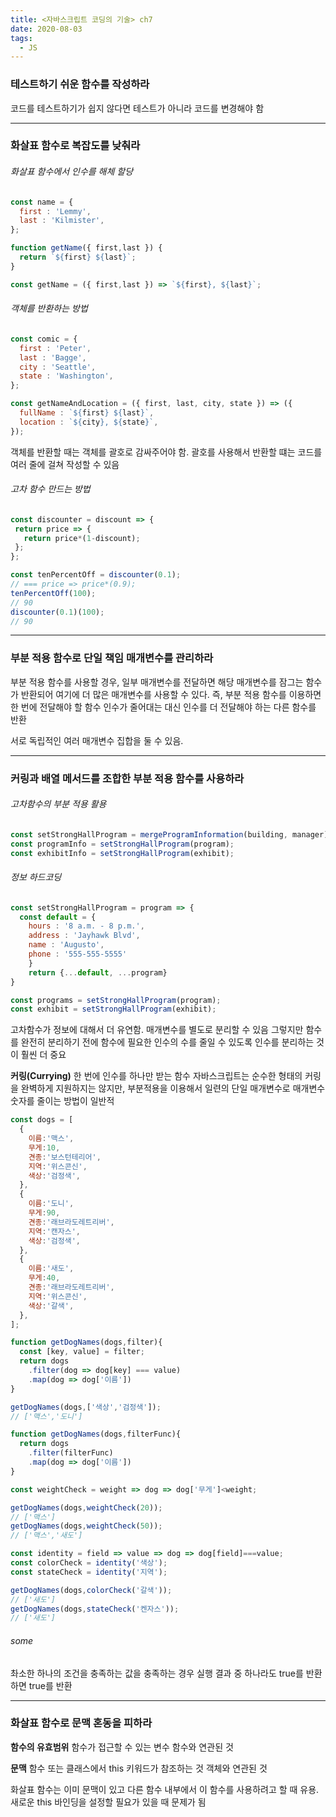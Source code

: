 ```yaml
---
title: <자바스크립트 코딩의 기술> ch7
date: 2020-08-03
tags:
  - JS
---
```


### 테스트하기 쉬운 함수를 작성하라

코드를 테스트하기가 쉽지 않다면 테스트가 아니라 코드를 변경해야 함

---

### 화살표 함수로 복잡도를 낮춰라

###### 화살표 함수에서 인수를 해체 할당

```javascript
const name = {
  first : 'Lemmy',
  last : 'Kilmister',
};

function getName({ first,last }) {
  return `${first} ${last}`;
}
```

```javascript
const getName = ({ first,last }) => `${first}, ${last}`;
```

###### 객체를 반환하는 방법

```javascript
const comic = {
  first : 'Peter',
  last : 'Bagge',
  city : 'Seattle',
  state : 'Washington',
};

const getNameAndLocation = ({ first, last, city, state }) => ({
  fullName : `${first} ${last}`,
  location : `${city}, ${state}`,
});
```

객체를 반환할 때는 객체를 괄호로 감싸주어야 함.
괄호를 사용해서 반환할 떄는 코드를 여러 줄에 걸쳐 작성할 수 있음

###### 고차 함수 만드는 방법

 ```javascript
const discounter = discount => {
  return price => {
    return price*(1-discount);
  };
};

const tenPercentOff = discounter(0.1);
// === price => price*(0.9);
tenPercentOff(100);
// 90
discounter(0.1)(100);
// 90
 ```


---


### 부분 적용 함수로 단일 책임 매개변수를 관리하라

부분 적용 함수를 사용할 경우, 일부 매개변수를 전달하면 해당 매개변수를 잠그는 함수가 반환되어 여기에 더 많은 매개변수를 사용할 수 있다. 즉, 부분 적용 함수를 이용하면 한 번에 전달해야 할 함수 인수가 줄어대는 대신 인수를 더 전달해야 하는 다른 함수를 반환

서로 독립적인 여러 매개변수 집합을 둘 수 있음.

---

### 커링과 배열 메서드를 조합한 부분 적용 함수를 사용하라

###### 고차함수의 부분 적용 활용

```javascript
const setStrongHallProgram = mergeProgramInformation(building, manager);
const programInfo = setStrongHallProgram(program);
const exhibitInfo = setStrongHallProgram(exhibit);
```

###### 정보 하드코딩

```javascript
const setStrongHallProgram = program => {
  const default = {
  	hours : '8 a.m. - 8 p.m.',
    address : 'Jayhawk Blvd',
    name : 'Augusto',
    phone : '555-555-5555'
	}
	return {...default, ...program}
}

const programs = setStrongHallProgram(program);
const exhibit = setStrongHallProgram(exhibit);
```

고차함수가 정보에 대해서 더 유연함. 매개변수를 별도로 분리할 수 있음
그렇지만 함수를 완전히 분리하기 전에 함수에 필요한 인수의 수를 줄일 수 있도록 인수를 분리하는 것이 훨씬 더 중요

**커링(Currying)**
한 번에 인수를 하나만 받는 함수
자바스크립트는 순수한 형태의 커링을 완벽하게 지원하지는 않지만, 부분적용을 이용해서 일련의 단일 매개변수로 매개변수 숫자를 줄이는 방법이 일반적

```javascript
const dogs = [
  {
    이름:'맥스',
    무게:10,
    견종:'보스턴테리어',
    지역:'위스콘신',
    색상:'검정색',
  },
  {
    이름:'도니',
    무게:90,
    견종:'래브라도레트리버',
    지역:'캔자스',
    색상:'검정색',
  },
  {
    이름:'새도',
    무게:40,
    견종:'래브라도레트리버',
    지역:'위스콘신',
    색상:'갈색',
  },
];

function getDogNames(dogs,filter){
  const [key, value] = filter;
  return dogs
  	.filter(dog => dog[key] === value)
  	.map(dog => dog['이름'])
}

getDogNames(dogs,['색상','검정색']);
// ['맥스','도니']
```

```javascript
function getDogNames(dogs,filterFunc){
  return dogs
  	.filter(filterFunc)
  	.map(dog => dog['이름'])
}

const weightCheck = weight => dog => dog['무게']<weight;

getDogNames(dogs,weightCheck(20));
// ['맥스']
getDogNames(dogs,weightCheck(50));
// ['맥스','새도']

const identity = field => value => dog => dog[field]===value;
const colorCheck = identity('색상');
const stateCheck = identity('지역');

getDogNames(dogs,colorCheck('갈색'));
// ['새도']
getDogNames(dogs,stateCheck('켄자스'));
// ['새도']
```

###### some

촤소한 하나의 조건을 충족하는 값을 충족하는 경우
실행 결과 중 하나라도 true를 반환하면 true를 반환


---

### 화살표 함수로 문맥 혼동을 피하라

**함수의 유효범위**
함수가 접근할 수 있는 변수
함수와 연관된 것

**문맥**
함수 또는 클래스에서 this 키워드가 참조하는 것
객체와 연관된 것

화살표 함수는 이미 문맥이 있고 다른 함수 내부에서 이 함수를 사용하려고 할 때 유용.
새로운 this 바인딩을 설정할 필요가 있을 때 문제가 됨